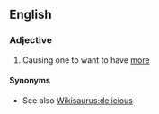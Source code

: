 ==English==

===Adjective===
{{en-adj}}

#{{informal|of food}} Causing one to want to have [[more]]

====Synonyms====
* See also [[Wikisaurus:delicious]]
